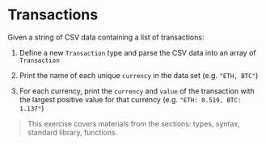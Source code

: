 
# Transactions

Given a string of CSV data containing a list of transactions:

1. Define a new `Transaction` type and parse the CSV data into an array of `Transaction`

2. Print the name of each unique `currency` in the data set (e.g. `"ETH, BTC"`)

3. For each currency, print the `currency` and `value` of the transaction with the largest positive value for that currency (e.g. `"ETH: 0.519, BTC: 1.137"`)

> This exercise covers materials from the sections: types, syntax, standard library, functions.

<Example
  height={850}
  code={transactionsStarter}
/>
